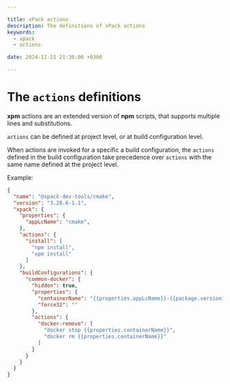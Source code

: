```yaml
---

title: xPack actions
description: The definitions of xPack actions
keywords:
  - xpack
  - actions

date: 2024-11-21 21:36:00 +0300

---
```


# The `actions` definitions

**xpm** actions are an extended version of **npm** scripts, that
supports multiple lines and substitutions.

`actions` can be defined at project level, or at build configuration level.

When actions are invoked for a specific a build configuration, the `actions`
defined in the build configuration take precedence over `actions`
with the same name defined at the project level.

Example:

```json {9,22}
{
  "name": "@xpack-dev-tools/cmake",
  "version": "3.28.6-1.1",
  "xpack": {
    "properties": {
      "appLcName": "cmake",
    },
    "actions": {
      "install": [
        "npm install",
        "xpm install"
      ]
    },
    "buildConfigurations": {
      "common-docker": {
        "hidden": true,
        "properties": {
          "containerName": "{{properties.appLcName}}-{{package.version}}-{{configuration.name}}",
          "force32": ""
        },
        "actions": {
          "docker-remove": [
            "docker stop {{properties.containerName}}",
            "docker rm {{properties.containerName}}"
          ]
        }
      }
    }
  }
}
```
